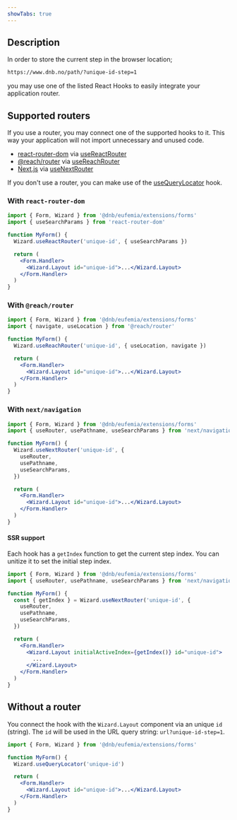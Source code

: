 ```yaml
---
showTabs: true
---
```


## Description

In order to store the current step in the browser location;

```bash
https://www.dnb.no/path/?unique-id-step=1
```

you may use one of the listed React Hooks to easily integrate your application router.

## Supported routers

If you use a router, you may connect one of the supported hooks to it. This way your application will not import unnecessary and unused code.

- [react-router-dom](https://reactrouter.com/) via [useReactRouter](#with-react-router-dom)
- [@reach/router](https://reach.tech/router/) via [useReachRouter](#with-reachrouter)
- [Next.js](https://nextjs.org/) via [useNextRouter](#with-nextnavigation)

If you don't use a router, you can make use of the [useQueryLocator](#without-a-router) hook.

### With `react-router-dom`

```jsx
import { Form, Wizard } from '@dnb/eufemia/extensions/forms'
import { useSearchParams } from 'react-router-dom'

function MyForm() {
  Wizard.useReactRouter('unique-id', { useSearchParams })

  return (
    <Form.Handler>
      <Wizard.Layout id="unique-id">...</Wizard.Layout>
    </Form.Handler>
  )
}
```

### With `@reach/router`

```jsx
import { Form, Wizard } from '@dnb/eufemia/extensions/forms'
import { navigate, useLocation } from '@reach/router'

function MyForm() {
  Wizard.useReachRouter('unique-id', { useLocation, navigate })

  return (
    <Form.Handler>
      <Wizard.Layout id="unique-id">...</Wizard.Layout>
    </Form.Handler>
  )
}
```

### With `next/navigation`

```jsx
import { Form, Wizard } from '@dnb/eufemia/extensions/forms'
import { useRouter, usePathname, useSearchParams } from 'next/navigation'

function MyForm() {
  Wizard.useNextRouter('unique-id', {
    useRouter,
    usePathname,
    useSearchParams,
  })

  return (
    <Form.Handler>
      <Wizard.Layout id="unique-id">...</Wizard.Layout>
    </Form.Handler>
  )
}
```

#### SSR support

Each hook has a `getIndex` function to get the current step index. You can unitize it to set the initial step index.

```jsx
import { Form, Wizard } from '@dnb/eufemia/extensions/forms'
import { useRouter, usePathname, useSearchParams } from 'next/navigation'

function MyForm() {
  const { getIndex } = Wizard.useNextRouter('unique-id', {
    useRouter,
    usePathname,
    useSearchParams,
  })

  return (
    <Form.Handler>
      <Wizard.Layout initialActiveIndex={getIndex()} id="unique-id">
        ...
      </Wizard.Layout>
    </Form.Handler>
  )
}
```

## Without a router

You connect the hook with the `Wizard.Layout` component via an unique `id` (string). The `id` will be used in the URL query string: `url?unique-id-step=1`.

```jsx
import { Form, Wizard } from '@dnb/eufemia/extensions/forms'

function MyForm() {
  Wizard.useQueryLocator('unique-id')

  return (
    <Form.Handler>
      <Wizard.Layout id="unique-id">...</Wizard.Layout>
    </Form.Handler>
  )
}
```

